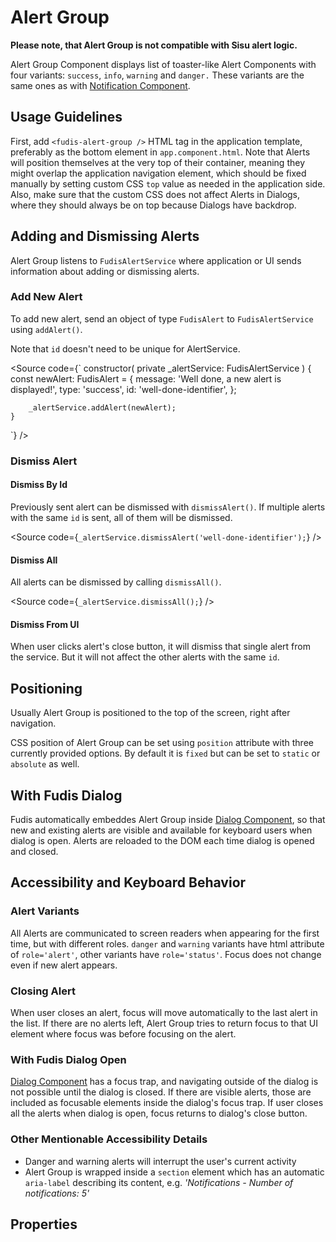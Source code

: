 
<Meta title="Components/Alert Group" />

# Alert Group

**Please note, that Alert Group is not compatible with Sisu alert logic.**

Alert Group Component displays list of toaster-like Alert Components with four variants: `success`, `info`, `warning` and `danger.` These variants are the same ones as with [Notification Component](/docs/components-notification--documentation).

## Usage Guidelines

First, add `<fudis-alert-group />` HTML tag in the application template, preferably as the bottom element in `app.component.html`.
Note that Alerts will position themselves at the very top of their container, meaning they might overlap the application navigation element, which should be fixed manually by setting custom CSS `top` value as needed in the application side.
Also, make sure that the custom CSS does not affect Alerts in Dialogs, where they should always be on top because Dialogs have backdrop.

## Adding and Dismissing Alerts

Alert Group listens to `FudisAlertService` where application or UI sends information about adding or dismissing alerts.

### Add New Alert

To add new alert, send an object of type `FudisAlert` to `FudisAlertService` using `addAlert()`.

Note that `id` doesn't need to be unique for AlertService.

<Source
  code={`
constructor(
	private _alertService: FudisAlertService
	) {
		const newAlert: FudisAlert = {
			message: 'Well done, a new alert is displayed!',
			type: 'success',
			id: 'well-done-identifier',
		};

    	_alertService.addAlert(newAlert);
    }

`}
/>

### Dismiss Alert

#### Dismiss By Id

Previously sent alert can be dismissed with `dismissAlert()`. If multiple alerts with the same `id` is sent, all of them will be dismissed.

<Source
  code={`
_alertService.dismissAlert('well-done-identifier');
`}
/>

#### Dismiss All

All alerts can be dismissed by calling `dismissAll()`.

<Source
  code={`
_alertService.dismissAll();
`}
/>

#### Dismiss From UI

When user clicks alert's close button, it will dismiss that single alert from the service. But it will not affect the other alerts with the same `id`.

## Positioning

Usually Alert Group is positioned to the top of the screen, right after navigation.

CSS position of Alert Group can be set using `position` attribute with three currently provided options. By default it is `fixed` but can be set to `static` or `absolute` as well.

## With Fudis Dialog

Fudis automatically embeddes Alert Group inside [Dialog Component](/docs/components-dialog--documentation), so that new and existing alerts are visible and available for keyboard users when dialog is open.
Alerts are reloaded to the DOM each time dialog is opened and closed.

## Accessibility and Keyboard Behavior

### Alert Variants

All Alerts are communicated to screen readers when appearing for the first time, but with different roles. `danger` and `warning` variants have html attribute of `role='alert'`, other variants have `role='status'`. Focus does not change even if new alert appears.

### Closing Alert

When user closes an alert, focus will move automatically to the last alert in the list. If there are no alerts left, Alert Group tries to return focus to that UI element where focus was before focusing on the alert.

### With Fudis Dialog Open

[Dialog Component](/docs/components-dialog--documentation) has a focus trap, and navigating outside of the dialog is not possible until the dialog is closed. If there are visible alerts, those are included as focusable elements inside the dialog's focus trap. If user closes all the alerts when dialog is open, focus returns to dialog's close button.

### Other Mentionable Accessibility Details

- Danger and warning alerts will interrupt the user's current activity
- Alert Group is wrapped inside a `section` element which has an automatic `aria-label` describing its content, e.g. _'Notifications - Number of notifications: 5'_

## Properties

<ArgTypes of={AlertGroupComponent} />
